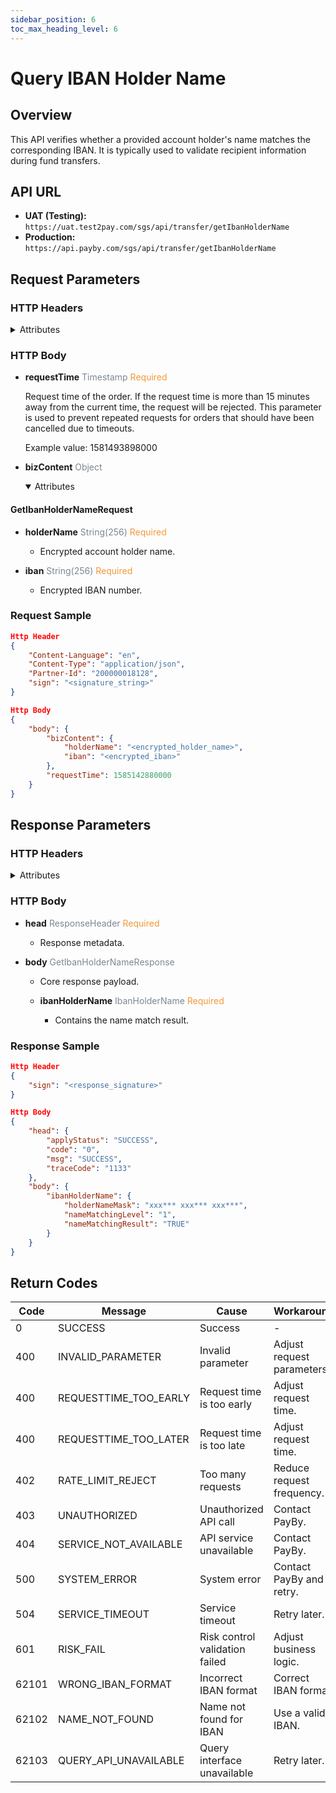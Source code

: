 ```yaml
---
sidebar_position: 6
toc_max_heading_level: 6
---
```



# Query IBAN Holder Name

## Overview
This API verifies whether a provided account holder's name matches the corresponding IBAN. It is typically used to validate recipient information during fund transfers.

## API URL

- **UAT (Testing):** `https://uat.test2pay.com/sgs/api/transfer/getIbanHolderName`
- **Production:** `https://api.payby.com/sgs/api/transfer/getIbanHolderName`


## Request Parameters

### HTTP Headers

<details>
  <summary>Attributes</summary>
  <RequestHeader/>
</details>  

### HTTP Body

- **requestTime**   <font color = ' #7d8793'>Timestamp</font>   <font color = '#f19938'>Required</font>

    Request time of the order. If the request time is more than 15 minutes away from the current time, the request will be rejected. This parameter is used to prevent repeated requests for orders that should have been cancelled due to timeouts.

    Example value: 1581493898000


- **bizContent**   <font color = ' #7d8793'>Object</font>  

  <details open={true}>
  <summary>Attributes</summary>
    <BizContent/>
  </details>


#### GetIbanHolderNameRequest

- **holderName** <font color='#7d8793'>String(256)</font> <font color='#f19938'>Required</font>  
  - Encrypted account holder name.

- **iban** <font color='#7d8793'>String(256)</font> <font color='#f19938'>Required</font>  
  - Encrypted IBAN number.


### Request Sample

```json
Http Header
{
    "Content-Language": "en",
    "Content-Type": "application/json",
    "Partner-Id": "200000018128",
    "sign": "<signature_string>"
}

Http Body
{
    "body": {
        "bizContent": {
            "holderName": "<encrypted_holder_name>",
            "iban": "<encrypted_iban>"
        },
        "requestTime": 1585142880000
    }
}
```


## Response Parameters

### HTTP Headers

<details>
  <summary>Attributes</summary>
  <RequestHeader/>
</details>  

### HTTP Body

- **head** <font color='#7d8793'>ResponseHeader</font> <font color='#f19938'>Required</font>  
  - Response metadata.

- **body** <font color='#7d8793'>GetIbanHolderNameResponse</font>  
  - Core response payload.

  - **ibanHolderName** <font color='#7d8793'>IbanHolderName</font> <font color='#f19938'>Required</font>  
    - Contains the name match result.

### Response Sample

```json
Http Header
{
    "sign": "<response_signature>"
}

Http Body
{
    "head": {
        "applyStatus": "SUCCESS",
        "code": "0",
        "msg": "SUCCESS",
        "traceCode": "1133"
    },
    "body": {
        "ibanHolderName": {
            "holderNameMask": "xxx*** xxx*** xxx***",
            "nameMatchingLevel": "1",
            "nameMatchingResult": "TRUE"
        }
    }
}
```

## Return Codes

| Code  | Message                | Cause                            | Workaround                     |
|-------|------------------------|-----------------------------------|------------------------------|
| 0     | SUCCESS                | Success                           | -                            |
| 400   | INVALID_PARAMETER      | Invalid parameter                 | Adjust request parameters.  |
| 400   | REQUESTTIME_TOO_EARLY | Request time is too early         | Adjust request time.        |
| 400   | REQUESTTIME_TOO_LATER | Request time is too late          | Adjust request time.        |
| 402   | RATE_LIMIT_REJECT     | Too many requests                 | Reduce request frequency.   |
| 403   | UNAUTHORIZED           | Unauthorized API call             | Contact PayBy.              |
| 404   | SERVICE_NOT_AVAILABLE | API service unavailable           | Contact PayBy.              |
| 500   | SYSTEM_ERROR           | System error                      | Contact PayBy and retry.    |
| 504   | SERVICE_TIMEOUT        | Service timeout                   | Retry later.                |
| 601   | RISK_FAIL              | Risk control validation failed    | Adjust business logic.      |
| 62101 | WRONG_IBAN_FORMAT      | Incorrect IBAN format             | Correct IBAN format.        |
| 62102 | NAME_NOT_FOUND         | Name not found for IBAN           | Use a valid IBAN.           |
| 62103 | QUERY_API_UNAVAILABLE  | Query interface unavailable       | Retry later.                |
